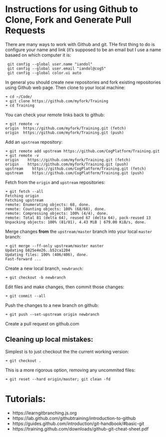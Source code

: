 # Instructions for using Github to Clone, Fork and Generate Pull Requests

There are many ways to work with Github and git. THe first thing to do is configure your name and link (it's supposed to be an email but I use a name basaed on which computer it 
is:

```
 git config --global user.name "iandol"
 git config --global user.email "iandol@cog5"
 git config --global color.ui auto
 ```

In general you should create new repositories and fork existing repositories using Github web page. Then clone to your local machine:

```
➜ cd ~/Code/
➜ git clone https://github.com/myfork/Training
➜ cd Training
```

You can check your remote links back to github:

```
➜ git remote -v
origin	https://github.com/myfork/Training.git (fetch)
origin	https://github.com/myfork/Training.git (push)
```

Add an `upstream` repository:

```
➜ git remote add upstream https://github.com/CogPlatform/Training.git
➜ git remote -v
origin	  https://github.com/myfork/Training.git (fetch)
origin	  https://github.com/myfork/Training.git (push)
upstream	https://github.com/CogPlatform/Training.git (fetch)
upstream	https://github.com/CogPlatform/Training.git (push)
```



Fetch from the `origin` and `upstream` repositories:

```
➜ git fetch --all
Fetching origin
Fetching upstream
remote: Enumerating objects: 68, done.
remote: Counting objects: 100% (68/68), done.
remote: Compressing objects: 100% (4/4), done.
remote: Total 81 (delta 64), reused 67 (delta 64), pack-reused 13
Unpacking objects: 100% (81/81), 4.43 MiB | 679.00 KiB/s, done.
```

Merge changes **from** the `upstream/master` branch into your local `master` branch:

```
➜ git merge --ff-only upstream/master master
Updating b825e4e26..b52ca1204
Updating files: 100% (406/406), done.
Fast-forward ...
```

Create a new local branch, `newbranch`:

```
➜ git checkout -b newbranch
```

Edit files and make changes, then commit those changes:

```
➜ git commit --all
```

Push the changes to a new branch on github:

```
➜ git push --set-upstream origin newbranch
```

Create a pull request on github.com 

## Cleaning up local mistakes:

Simplest is to just checkout the the current working version:

```
➜ git checkout .
```

This is a more rigorous option, removing any uncommited files:

```
➜ git reset --hard origin/master; git clean -fd
```


# Tutorials:

* https://learngitbranching.js.org 
* https://lab.github.com/githubtraining/introduction-to-github 
* https://guides.github.com/introduction/git-handbook/#basic-git 
* https://training.github.com/downloads/github-git-cheat-sheet.pdf 
